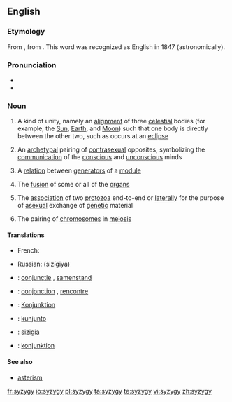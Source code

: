 {{was wotd|2006|January|28}}
==English==

===Etymology===
From {{etyl|LL.}} {{term|syzygia||lang=la|conjunction}}, from {{etyl|grc|en}} {{term|σύζυγος||tr=syzygos|lang=grc|yoked together}}. This word was recognized as English in 1847 (astronomically).

===Pronunciation===
* {{SAMPA|/"sIz.IdZ.i/}}
* {{IPA|/ˈsɪz.ɪdʒ.i/}}

===Noun===
{{wikipedia}}
{{en-noun|syzyg|ies}}

# {{context|astronomy|astrology}} A kind of unity, namely an [[alignment]] of three [[celestial]] bodies (for example, the [[Sun]], [[Earth]], and [[Moon]]) such that one body is directly between the other two, such as occurs at an [[eclipse]]
# {{psychology}} An [[archetypal]] pairing of [[contrasexual]] opposites, symbolizing the [[communication]] of the [[conscious]] and [[unconscious]] minds
# {{mathematics}} A [[relation]] between [[generator|generators]] of a [[module]]
# {{medicine}} The [[fusion]] of some or all of the [[organs]]
# {{zoology}} The [[association]] of two [[protozoa]] end-to-end or [[laterally]] for the purpose of [[asexual]] exchange of [[genetic]] material
# {{zoology}} The pairing of [[chromosome|chromosomes]] in [[meiosis]]

====Translations====
{{trans-top|astronomical conjunction}}
* French: {{t+|fr|syzygie|f}}
{{trans-mid}}
* Russian: {{t+|ru|сизигия|f}} (sizígiya)
{{trans-bottom}}

{{checktrans-top}}
* {{ttbc|Dutch}}: [[conjunctie]] {{f}}, [[samenstand]] {{m}}
* {{ttbc|French}}: [[conjonction]] {{f}}, [[rencontre]] {{m}}
* {{ttbc|German}}: [[Konjunktion]] {{f}}
{{trans-mid}}
* {{ttbc|Ido}}: [[kunjunto]]
* {{ttbc|Italian}}: [[sizigia]] {{f}}
* {{ttbc|Swedish}}: [[konjunktion]] {{c}}
{{trans-bottom}}

====See also====
* [[asterism]]

[[fr:syzygy]]
[[io:syzygy]]
[[pl:syzygy]]
[[ta:syzygy]]
[[te:syzygy]]
[[vi:syzygy]]
[[zh:syzygy]]